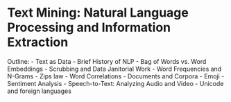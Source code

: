 # Text Mining: Natural Language Processing and Information Extraction
Outline:
- Text as Data
  - Brief History of NLP
  - Bag of Words vs. Word Embeddings
  - Scrubbing and Data Janitorial Work
  - Word Frequencies and N-Grams
    - Zips law
  - Word Correlations
- Documents and Corpora
- Emoji
- Sentiment Analysis
- Speech-to-Text: Analyzing Audio and Video
- Unicode and foreign languages
